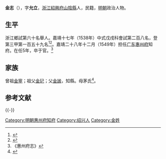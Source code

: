 {{明清人物信息框
| 姓名 = 金志
| 原名 =
| 圖片名稱= 
| 圖片大小 =
| 圖片說明 = 
| 最高職務 =
| 國家 = 大明 
| 爵位 =
| 籍貫 = [[浙江|浙江]][[紹興府|紹興府]][[山阴县_(浙江省)|山陰縣]]
| 族裔 = 
| 字號 = 
| 諡號 =
| 出生日期 = 生年不詳
| 出生地點 = 
| 逝世日期 = 卒年不詳 
| 逝世地點 =
| 墓葬 =
| 配偶 = 
| 親屬 = 
| 出身 =
* 嘉靖十七年戊戌科同進士出身
| 經歷 =
| 著作 =  
}}
'''金志'''（{{bd|？||？|catIdx=}}），字'''允立'''，[[浙江|浙江]][[紹興府|紹興府]][[山阴县_(浙江省)|山陰縣]]人，民籍，[[明朝|明朝]]政治人物。

== 生平 ==
浙江鄉試第六十名舉人。嘉靖十七年（1538年）中式戊戌科會試第二百八名，登第三甲第一百五十九名<ref>{{Cite book|title=《皇明贡举考》卷五|author=[[张朝瑞|张朝瑞]]|publisher=《续修四库全书》史部第828册|year=|isbn=|location=|pages=}}</ref><ref>{{Cite book|title=贡举志五种 上|author=鲁小俊，江俊伟著|publisher=武汉大学出版社|year=2009|isbn=978-7-307-07043-1|location=武汉|pages=}}</ref>。嘉靖二十八年十二月（1549年）担任[[广东承宣布政使司|广东]][[惠州府|惠州府]]知府。在任5年，卒于官。<ref>《惠州府志》</ref>

== 家族 ==
曾祖[[金寧|金寧]]；祖父[[金玘|金玘]]；父[[金謐|金謐]]，知縣。母茅氏<ref>{{Cite book|title=天一阁藏明代科举录选刊 登科录 点校本|author=龚延明主编|publisher=宁波出版社|year=2016|isbn=978-7-5526-2320-8|location=宁波|pages=|quote=《天一閣藏明代科舉錄選刊.登科錄》之《嘉靖十七年戊戌科進士登科錄》}}</ref>。

==参考文献==
{{reflist}}
{{-}}
{{start box}}
{{s-off}}
{{succession box|[[沈垣|沈垣]]|[[姚良弼|姚良弼]]|[[廣東承宣佈政使司|廣東]][[惠州府|惠州府]][[知府|知府]]|<small>嘉靖二十八年十二月（1549年）上任</small>}}
{{end box}}
{{嘉靖十七年戊戌科殿試金榜}}

{{DEFAULTSORT:Jin金}}
[[Category:明朝惠州府知府|Category:明朝惠州府知府]]
[[Category:绍兴人|Category:绍兴人]]
[[Category:金姓|Category:金姓]]
